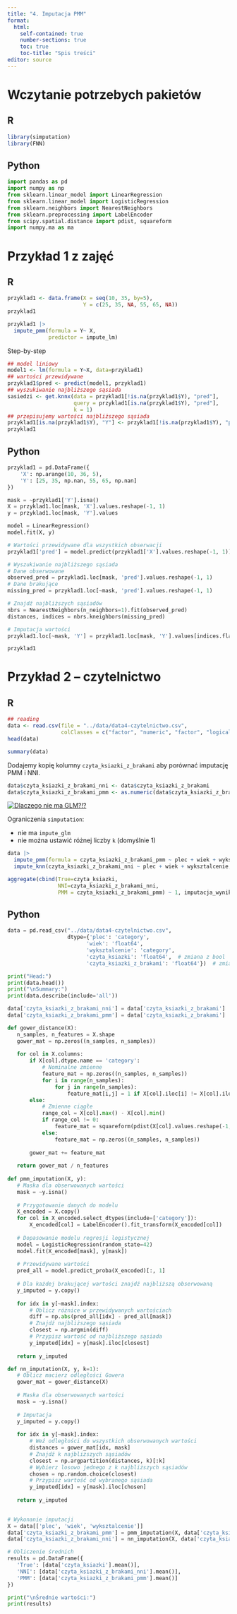 ```yaml
---
title: "4. Imputacja PMM"
format: 
  html:
    self-contained: true
    number-sections: true
    toc: true
    toc-title: "Spis treści"
editor: source
---
```


# Wczytanie potrzebych pakietów

::: panel-tabset
## R

```r
library(simputation)
library(FNN)
```

## Python

```python
import pandas as pd
import numpy as np
from sklearn.linear_model import LinearRegression
from sklearn.linear_model import LogisticRegression
from sklearn.neighbors import NearestNeighbors
from sklearn.preprocessing import LabelEncoder
from scipy.spatial.distance import pdist, squareform
import numpy.ma as ma
```


:::

# Przykład 1 z zajęć

::: panel-tabset
## R

```r
przyklad1 <- data.frame(X = seq(10, 35, by=5),
                        Y = c(25, 35, NA, 55, 65, NA))
przyklad1
```

```r
przyklad1 |>
  impute_pmm(formula = Y~ X,
             predictor = impute_lm)
```

Step-by-step

```r
## model liniowy
model1 <- lm(formula = Y~X, data=przyklad1)
## wartości przewidywane
przyklad1$pred <- predict(model1, przyklad1)
## wyszukiwanie najbliższego sąsiada
sasiedzi <- get.knnx(data = przyklad1[!is.na(przyklad1$Y), "pred"], 
                     query = przyklad1[is.na(przyklad1$Y), "pred"],
                     k = 1)
## przepisujemy wartości najbliższego sąsiada
przyklad1[is.na(przyklad1$Y), "Y"] <- przyklad1[!is.na(przyklad1$Y), "pred"][sasiedzi$nn.index[,1]]
przyklad1
```

## Python

```python
przyklad1 = pd.DataFrame({
    'X': np.arange(10, 36, 5),
    'Y': [25, 35, np.nan, 55, 65, np.nan]
})
```

```python
mask = ~przyklad1['Y'].isna()
X = przyklad1.loc[mask, 'X'].values.reshape(-1, 1)
y = przyklad1.loc[mask, 'Y'].values

model = LinearRegression()
model.fit(X, y)

# Wartości przewidywane dla wszystkich obserwacji
przyklad1['pred'] = model.predict(przyklad1['X'].values.reshape(-1, 1))

# Wyszukiwanie najbliższego sąsiada
# Dane obserwowane
observed_pred = przyklad1.loc[mask, 'pred'].values.reshape(-1, 1)
# Dane brakujące
missing_pred = przyklad1.loc[~mask, 'pred'].values.reshape(-1, 1)

# Znajdź najbliższych sąsiadów
nbrs = NearestNeighbors(n_neighbors=1).fit(observed_pred)
distances, indices = nbrs.kneighbors(missing_pred)

# Imputacja wartości
przyklad1.loc[~mask, 'Y'] = przyklad1.loc[mask, 'Y'].values[indices.flatten()]

przyklad1
```

:::

# Przykład 2 -- czytelnictwo

::: panel-tabset
## R

```r
## reading
data <- read.csv(file = "../data/data4-czytelnictwo.csv", 
                 colClasses = c("factor", "numeric", "factor", "logical", "logical"))
head(data)
```

```r
summary(data)
```

Dodajemy kopię kolumny `czyta_ksiazki_z_brakami` aby porównać imputację
PMM i NNI.

```r
data$czyta_ksiazki_z_brakami_nni <- data$czyta_ksiazki_z_brakami
data$czyta_ksiazki_z_brakami_pmm <- as.numeric(data$czyta_ksiazki_z_brakami) ## musimy zamienić na braki numeryczny (patrz poniżej)
```

[![Dlaczego nie ma
GLM?!?](figs/simputation.png){fig-align="center"}](https://github.com/markvanderloo/simputation/issues/16)

Ograniczenia `simputation`:

+ nie ma `impute_glm`
+ nie można ustawić różnej liczby `k` (domyślnie 1)

```r
data |> 
  impute_pmm(formula = czyta_ksiazki_z_brakami_pmm ~ plec + wiek + wyksztalcenie)  |>
  impute_knn(czyta_ksiazki_z_brakami_nni ~ plec + wiek + wyksztalcenie, k = 1) -> imputacja_wynik
```

```r
aggregate(cbind(True=czyta_ksiazki, 
                NNI=czyta_ksiazki_z_brakami_nni,
                PMM = czyta_ksiazki_z_brakami_pmm) ~ 1, imputacja_wynik, FUN=mean)
```

## Python

```python
data = pd.read_csv("../data/data4-czytelnictwo.csv", 
                   dtype={'plec': 'category', 
                         'wiek': 'float64',
                         'wyksztalcenie': 'category',
                         'czyta_ksiazki': 'float64',  # zmiana z bool
                         'czyta_ksiazki_z_brakami': 'float64'})  # zmiana z bool

print("Head:")
print(data.head())
print("\nSummary:")
print(data.describe(include='all'))
```

```python
data['czyta_ksiazki_z_brakami_nni'] = data['czyta_ksiazki_z_brakami']
data['czyta_ksiazki_z_brakami_pmm'] = data['czyta_ksiazki_z_brakami']
```

```python
def gower_distance(X):
   n_samples, n_features = X.shape
   gower_mat = np.zeros((n_samples, n_samples))
   
   for col in X.columns:
       if X[col].dtype.name == 'category':
           # Nominalne zmienne
           feature_mat = np.zeros((n_samples, n_samples))
           for i in range(n_samples):
               for j in range(n_samples):
                   feature_mat[i,j] = 1 if X[col].iloc[i] != X[col].iloc[j] else 0
       else:
           # Zmienne ciągłe
           range_col = X[col].max() - X[col].min()
           if range_col != 0:
               feature_mat = squareform(pdist(X[col].values.reshape(-1, 1), metric='cityblock')) / range_col
           else:
               feature_mat = np.zeros((n_samples, n_samples))
       
       gower_mat += feature_mat
   
   return gower_mat / n_features
 
def pmm_imputation(X, y):
   # Maska dla obserwowanych wartości
   mask = ~y.isna()
   
   # Przygotowanie danych do modelu
   X_encoded = X.copy()
   for col in X_encoded.select_dtypes(include=['category']):
       X_encoded[col] = LabelEncoder().fit_transform(X_encoded[col])
   
   # Dopasowanie modelu regresji logistycznej
   model = LogisticRegression(random_state=42)
   model.fit(X_encoded[mask], y[mask])
   
   # Przewidywane wartości
   pred_all = model.predict_proba(X_encoded)[:, 1]
   
   # Dla każdej brakującej wartości znajdź najbliższą obserwowaną
   y_imputed = y.copy()
   
   for idx in y[~mask].index:
       # Oblicz różnice w przewidywanych wartościach
       diff = np.abs(pred_all[idx] - pred_all[mask])
       # Znajdź najbliższego sąsiada
       closest = np.argmin(diff)
       # Przypisz wartość od najbliższego sąsiada
       y_imputed[idx] = y[mask].iloc[closest]
   
   return y_imputed

def nn_imputation(X, y, k=1):
   # Oblicz macierz odległości Gowera
   gower_mat = gower_distance(X)
   
   # Maska dla obserwowanych wartości
   mask = ~y.isna()
   
   # Imputacja
   y_imputed = y.copy()
   
   for idx in y[~mask].index:
       # Weź odległości do wszystkich obserwowanych wartości
       distances = gower_mat[idx, mask]
       # Znajdź k najbliższych sąsiadów
       closest = np.argpartition(distances, k)[:k]
       # Wybierz losowo jednego z k najbliższych sąsiadów
       chosen = np.random.choice(closest)
       # Przypisz wartość od wybranego sąsiada
       y_imputed[idx] = y[mask].iloc[chosen]
   
   return y_imputed
 
```

```python
# Wykonanie imputacji
X = data[['plec', 'wiek', 'wyksztalcenie']]
data['czyta_ksiazki_z_brakami_pmm'] = pmm_imputation(X, data['czyta_ksiazki_z_brakami_pmm'])
data['czyta_ksiazki_z_brakami_nni'] = nn_imputation(X, data['czyta_ksiazki_z_brakami_nni'], k=1)

# Obliczenie średnich
results = pd.DataFrame({
   'True': [data['czyta_ksiazki'].mean()],
   'NNI': [data['czyta_ksiazki_z_brakami_nni'].mean()],
   'PMM': [data['czyta_ksiazki_z_brakami_pmm'].mean()]
})

print("\nŚrednie wartości:")
print(results)
```

:::
